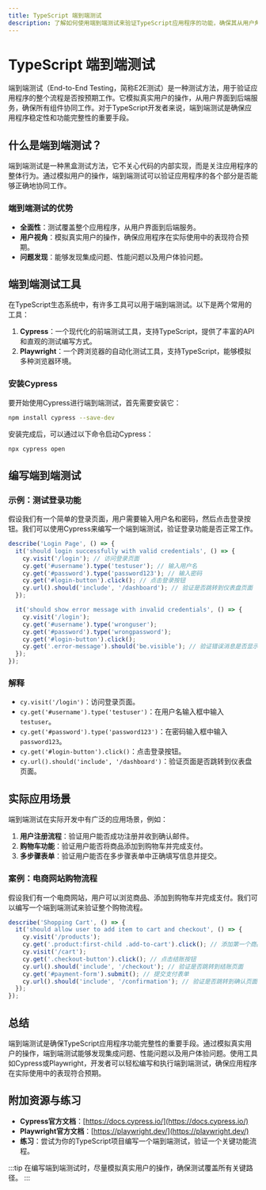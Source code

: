 ```yaml
---
title: TypeScript 端到端测试
description: 了解如何使用端到端测试来验证TypeScript应用程序的功能，确保其从用户角度正常运行。
---
```


# TypeScript 端到端测试

端到端测试（End-to-End Testing，简称E2E测试）是一种测试方法，用于验证应用程序的整个流程是否按预期工作。它模拟真实用户的操作，从用户界面到后端服务，确保所有组件协同工作。对于TypeScript开发者来说，端到端测试是确保应用程序稳定性和功能完整性的重要手段。

## 什么是端到端测试？

端到端测试是一种黑盒测试方法，它不关心代码的内部实现，而是关注应用程序的整体行为。通过模拟用户的操作，端到端测试可以验证应用程序的各个部分是否能够正确地协同工作。

### 端到端测试的优势
- **全面性**：测试覆盖整个应用程序，从用户界面到后端服务。
- **用户视角**：模拟真实用户的操作，确保应用程序在实际使用中的表现符合预期。
- **问题发现**：能够发现集成问题、性能问题以及用户体验问题。

## 端到端测试工具

在TypeScript生态系统中，有许多工具可以用于端到端测试。以下是两个常用的工具：

1. **Cypress**：一个现代化的前端测试工具，支持TypeScript，提供了丰富的API和直观的测试编写方式。
2. **Playwright**：一个跨浏览器的自动化测试工具，支持TypeScript，能够模拟多种浏览器环境。

### 安装Cypress

要开始使用Cypress进行端到端测试，首先需要安装它：

```bash
npm install cypress --save-dev
```

安装完成后，可以通过以下命令启动Cypress：

```bash
npx cypress open
```

## 编写端到端测试

### 示例：测试登录功能

假设我们有一个简单的登录页面，用户需要输入用户名和密码，然后点击登录按钮。我们可以使用Cypress来编写一个端到端测试，验证登录功能是否正常工作。

```typescript
describe('Login Page', () => {
  it('should login successfully with valid credentials', () => {
    cy.visit('/login'); // 访问登录页面
    cy.get('#username').type('testuser'); // 输入用户名
    cy.get('#password').type('password123'); // 输入密码
    cy.get('#login-button').click(); // 点击登录按钮
    cy.url().should('include', '/dashboard'); // 验证是否跳转到仪表盘页面
  });

  it('should show error message with invalid credentials', () => {
    cy.visit('/login');
    cy.get('#username').type('wronguser');
    cy.get('#password').type('wrongpassword');
    cy.get('#login-button').click();
    cy.get('.error-message').should('be.visible'); // 验证错误消息是否显示
  });
});
```

### 解释
- `cy.visit('/login')`：访问登录页面。
- `cy.get('#username').type('testuser')`：在用户名输入框中输入`testuser`。
- `cy.get('#password').type('password123')`：在密码输入框中输入`password123`。
- `cy.get('#login-button').click()`：点击登录按钮。
- `cy.url().should('include', '/dashboard')`：验证页面是否跳转到仪表盘页面。

## 实际应用场景

端到端测试在实际开发中有广泛的应用场景，例如：

1. **用户注册流程**：验证用户能否成功注册并收到确认邮件。
2. **购物车功能**：验证用户能否将商品添加到购物车并完成支付。
3. **多步骤表单**：验证用户能否在多步骤表单中正确填写信息并提交。

### 案例：电商网站购物流程

假设我们有一个电商网站，用户可以浏览商品、添加到购物车并完成支付。我们可以编写一个端到端测试来验证整个购物流程。

```typescript
describe('Shopping Cart', () => {
  it('should allow user to add item to cart and checkout', () => {
    cy.visit('/products');
    cy.get('.product:first-child .add-to-cart').click(); // 添加第一个商品到购物车
    cy.visit('/cart');
    cy.get('.checkout-button').click(); // 点击结账按钮
    cy.url().should('include', '/checkout'); // 验证是否跳转到结账页面
    cy.get('#payment-form').submit(); // 提交支付表单
    cy.url().should('include', '/confirmation'); // 验证是否跳转到确认页面
  });
});
```

## 总结

端到端测试是确保TypeScript应用程序功能完整性的重要手段。通过模拟真实用户的操作，端到端测试能够发现集成问题、性能问题以及用户体验问题。使用工具如Cypress或Playwright，开发者可以轻松编写和执行端到端测试，确保应用程序在实际使用中的表现符合预期。

## 附加资源与练习

- **Cypress官方文档**：[https://docs.cypress.io/](https://docs.cypress.io/)
- **Playwright官方文档**：[https://playwright.dev/](https://playwright.dev/)
- **练习**：尝试为你的TypeScript项目编写一个端到端测试，验证一个关键功能流程。

:::tip
在编写端到端测试时，尽量模拟真实用户的操作，确保测试覆盖所有关键路径。
:::